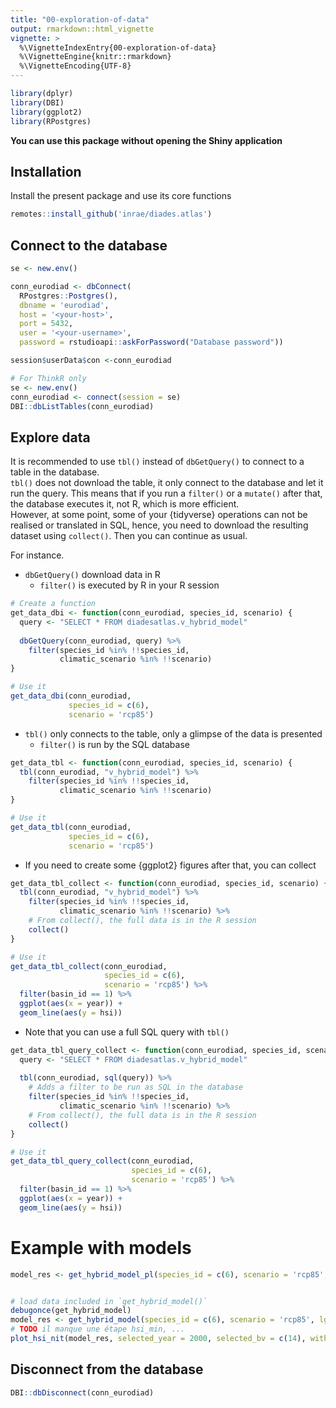 ```yaml
---
title: "00-exploration-of-data"
output: rmarkdown::html_vignette
vignette: >
  %\VignetteIndexEntry{00-exploration-of-data}
  %\VignetteEngine{knitr::rmarkdown}
  %\VignetteEncoding{UTF-8}
---
```


```r
library(dplyr)
library(DBI)
library(ggplot2)
library(RPostgres)
```

**You can use this package without opening the Shiny application**

## Installation

Install the present package and use its core functions

```r
remotes::install_github('inrae/diades.atlas')
```

## Connect to the database

```r
se <- new.env()

conn_eurodiad <- dbConnect(
  RPostgres::Postgres(), 
  dbname = 'eurodiad',
  host = '<your-host>',
  port = 5432,
  user = '<your-username>',
  password = rstudioapi::askForPassword("Database password"))

session$userData$con <-conn_eurodiad
```

```r
# For ThinkR only
se <- new.env()
conn_eurodiad <- connect(session = se)
DBI::dbListTables(conn_eurodiad)
```

## Explore data

It is recommended to use `tbl()` instead of `dbGetQuery()` to connect to a table in the database.  
`tbl()` does not download the table, it only connect to the database and let it run the query. This means that if you run a `filter()` or a `mutate()` after that, the database executes it, not R, which is more efficient.  
However, at some point, some of your {tidyverse} operations can not be realised or translated in SQL, hence, you need to download the resulting dataset using `collect()`. Then you can continue as usual.

For instance. 

- `dbGetQuery()` download data in R
  - `filter()` is executed by R in your R session

```r
# Create a function
get_data_dbi <- function(conn_eurodiad, species_id, scenario) {
  query <- "SELECT * FROM diadesatlas.v_hybrid_model"
  
  dbGetQuery(conn_eurodiad, query) %>%
    filter(species_id %in% !!species_id,
           climatic_scenario %in% !!scenario) 
}

# Use it
get_data_dbi(conn_eurodiad,
             species_id = c(6),
             scenario = 'rcp85')
```

- `tbl()` only connects to the table, only a glimpse of the data is presented
  - `filter()` is run by the SQL database

```r
get_data_tbl <- function(conn_eurodiad, species_id, scenario) {
  tbl(conn_eurodiad, "v_hybrid_model") %>% 
    filter(species_id %in% !!species_id,
           climatic_scenario %in% !!scenario) 
}

# Use it
get_data_tbl(conn_eurodiad,
             species_id = c(6),
             scenario = 'rcp85')
```

- If you need to create some {ggplot2} figures after that, you can collect

```r
get_data_tbl_collect <- function(conn_eurodiad, species_id, scenario) {
  tbl(conn_eurodiad, "v_hybrid_model") %>% 
    filter(species_id %in% !!species_id,
           climatic_scenario %in% !!scenario) %>% 
    # From collect(), the full data is in the R session
    collect()
}

# Use it
get_data_tbl_collect(conn_eurodiad,
                     species_id = c(6),
                     scenario = 'rcp85') %>% 
  filter(basin_id == 1) %>% 
  ggplot(aes(x = year)) +
  geom_line(aes(y = hsi))
```

- Note that you can use a full SQL query with `tbl()`

```r
get_data_tbl_query_collect <- function(conn_eurodiad, species_id, scenario) {
  query <- "SELECT * FROM diadesatlas.v_hybrid_model"
  
  tbl(conn_eurodiad, sql(query)) %>% 
    # Adds a filter to be run as SQL in the database
    filter(species_id %in% !!species_id,
           climatic_scenario %in% !!scenario) %>% 
    # From collect(), the full data is in the R session
    collect()
}

# Use it
get_data_tbl_query_collect(conn_eurodiad,
                           species_id = c(6),
                           scenario = 'rcp85') %>% 
  filter(basin_id == 1) %>% 
  ggplot(aes(x = year)) +
  geom_line(aes(y = hsi))
```

# Example with models

```r
model_res <- get_hybrid_model_pl(species_id = c(6), scenario = 'rcp85', conn_eurodiad)


# load data included in `get_hybrid_model()`
debugonce(get_hybrid_model)
model_res <- get_hybrid_model(species_id = c(6), scenario = 'rcp85', lg = "fr", session = se)
# TODO il manque une étape hsi_min, ...
plot_hsi_nit(model_res, selected_year = 2000, selected_bv = c(14), withNitStandardisation = FALSE)
```


## Disconnect from the database

```r
DBI::dbDisconnect(conn_eurodiad)
```

